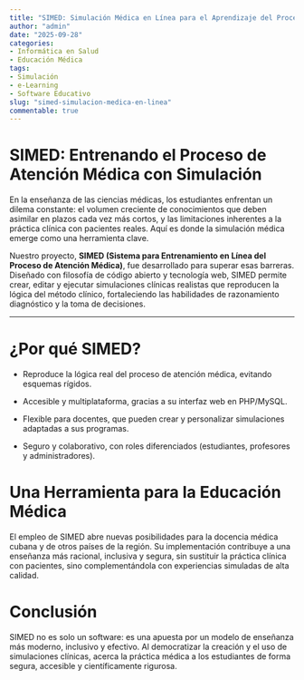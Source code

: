 ```yaml
---
title: "SIMED: Simulación Médica en Línea para el Aprendizaje del Proceso de Atención"
author: "admin"
date: "2025-09-28"
categories:
- Informática en Salud
- Educación Médica
tags:
- Simulación
- e-Learning
- Software Educativo
slug: "simed-simulacion-medica-en-linea"
commentable: true
---
```


# SIMED: Entrenando el Proceso de Atención Médica con Simulación

En la enseñanza de las ciencias médicas, los estudiantes enfrentan un dilema constante: el volumen creciente de conocimientos que deben asimilar en plazos cada vez más cortos, y las limitaciones inherentes a la práctica clínica con pacientes reales. Aquí es donde la simulación médica emerge como una herramienta clave.

Nuestro proyecto, **SIMED (Sistema para Entrenamiento en Línea del Proceso de Atención Médica)**, fue desarrollado para superar esas barreras. Diseñado con filosofía de código abierto y tecnología web, SIMED permite crear, editar y ejecutar simulaciones clínicas realistas que reproducen la lógica del método clínico, fortaleciendo las habilidades de razonamiento diagnóstico y la toma de decisiones.

---

#  ¿Por qué SIMED?

- Reproduce la lógica real del proceso de atención médica, evitando esquemas rígidos.

- Accesible y multiplataforma, gracias a su interfaz web en PHP/MySQL.

- Flexible para docentes, que pueden crear y personalizar simulaciones adaptadas a sus programas.

- Seguro y colaborativo, con roles diferenciados (estudiantes, profesores y administradores).

# Una Herramienta para la Educación Médica

El empleo de SIMED abre nuevas posibilidades para la docencia médica cubana y de otros países de la región. Su implementación contribuye a una enseñanza más racional, inclusiva y segura, sin sustituir la práctica clínica con pacientes, sino complementándola con experiencias simuladas de alta calidad.

# Conclusión

SIMED no es solo un software: es una apuesta por un modelo de enseñanza más moderno, inclusivo y efectivo. Al democratizar la creación y el uso de simulaciones clínicas, acerca la práctica médica a los estudiantes de forma segura, accesible y científicamente rigurosa.